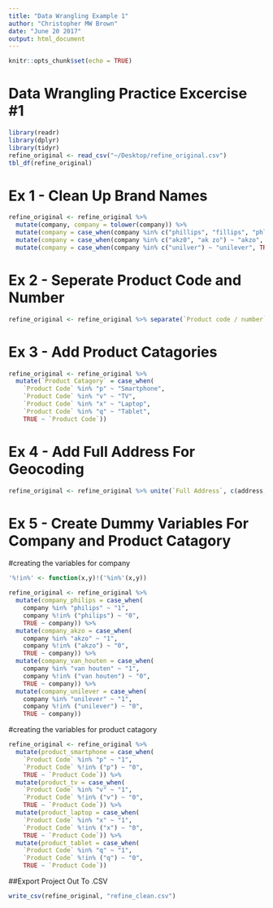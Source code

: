 ```yaml
---
title: "Data Wrangling Example 1"
author: "Christopher MW Brown"
date: "June 20 2017"
output: html_document
---
```


```r
knitr::opts_chunk$set(echo = TRUE)
```

# Data Wrangling Practice Excercise #1

```r
library(readr)
library(dplyr)
library(tidyr)
refine_original <- read_csv("~/Desktop/refine_original.csv")
tbl_df(refine_original)
```

# Ex 1 - Clean Up Brand Names

```r
refine_original <- refine_original %>% 
  mutate(company, company = tolower(company)) %>%
  mutate(company = case_when(company %in% c("phillips", "fillips", "phlips") ~ "philips", TRUE ~ company)) %>%
  mutate(company = case_when(company %in% c("akz0", "ak zo") ~ "akzo", TRUE ~ company)) %>%
  mutate(company = case_when(company %in% c("unilver") ~ "unilever", TRUE ~ company))
```

# Ex 2 - Seperate Product Code and Number

```r
refine_original <- refine_original %>% separate(`Product code / number`, c("Product Code", "Product Number"), sep = "-", remove = TRUE)
```

# Ex 3 - Add Product Catagories

```r
refine_original <- refine_original %>% 
  mutate(`Product Catagory` = case_when(
    `Product Code` %in% "p" ~ "Smartphone",
    `Product Code` %in% "v" ~ "TV",
    `Product Code` %in% "x" ~ "Laptop",
    `Product Code` %in% "q" ~ "Tablet",
    TRUE ~ `Product Code`))
```

# Ex 4 - Add Full Address For Geocoding

```r
refine_original <- refine_original %>% unite(`Full Address`, c(address, city, country), sep = ", ", remove = TRUE)
```

# Ex 5 - Create Dummy Variables For Company and Product Catagory

#creating the variables for company
```r
'%!in%' <- function(x,y)!('%in%'(x,y))

refine_original <- refine_original %>% 
  mutate(company_philips = case_when(
    company %in% "philips" ~ "1",
    company %!in% ("philips") ~ "0",
    TRUE ~ company)) %>%
  mutate(company_akzo = case_when(
    company %in% "akzo" ~ "1",
    company %!in% ("akzo") ~ "0",
    TRUE ~ company)) %>%
  mutate(company_van_houten = case_when(
    company %in% "van houten" ~ "1",
    company %!in% ("van houten") ~ "0",
    TRUE ~ company)) %>%
  mutate(company_unilever = case_when(
    company %in% "unilever" ~ "1",
    company %!in% ("unilever") ~ "0",
    TRUE ~ company))
```

#creating the variables for product catagory
```r
refine_original <- refine_original %>% 
  mutate(product_smartphone = case_when(
    `Product Code` %in% "p" ~ "1",
    `Product Code` %!in% ("p") ~ "0",
    TRUE ~ `Product Code`)) %>%
  mutate(product_tv = case_when(
    `Product Code` %in% "v" ~ "1",
    `Product Code` %!in% ("v") ~ "0",
    TRUE ~ `Product Code`)) %>%
  mutate(product_laptop = case_when(
    `Product Code` %in% "x" ~ "1",
    `Product Code` %!in% ("x") ~ "0",
    TRUE ~ `Product Code`)) %>%
  mutate(product_tablet = case_when(
    `Product Code` %in% "q" ~ "1",
    `Product Code` %!in% ("q") ~ "0",
    TRUE ~ `Product Code`))
```

##Export Project Out To .CSV
```r
write_csv(refine_original, "refine_clean.csv")
```
